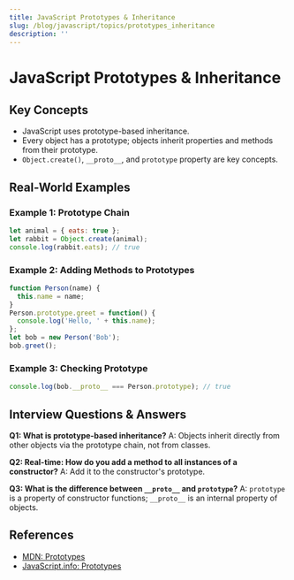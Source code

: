 ```yaml
---
title: JavaScript Prototypes & Inheritance
slug: /blog/javascript/topics/prototypes_inheritance
description: ''
---
```

# JavaScript Prototypes & Inheritance

## Key Concepts
- JavaScript uses prototype-based inheritance.
- Every object has a prototype; objects inherit properties and methods from their prototype.
- `Object.create()`, `__proto__`, and `prototype` property are key concepts.

## Real-World Examples

### Example 1: Prototype Chain
```javascript
let animal = { eats: true };
let rabbit = Object.create(animal);
console.log(rabbit.eats); // true
```

### Example 2: Adding Methods to Prototypes
```javascript
function Person(name) {
  this.name = name;
}
Person.prototype.greet = function() {
  console.log('Hello, ' + this.name);
};
let bob = new Person('Bob');
bob.greet();
```

### Example 3: Checking Prototype
```javascript
console.log(bob.__proto__ === Person.prototype); // true
```

## Interview Questions & Answers

**Q1: What is prototype-based inheritance?**
A: Objects inherit directly from other objects via the prototype chain, not from classes.

**Q2: Real-time: How do you add a method to all instances of a constructor?**
A: Add it to the constructor's prototype.

**Q3: What is the difference between `__proto__` and `prototype`?**
A: `prototype` is a property of constructor functions; `__proto__` is an internal property of objects.

## References
- [MDN: Prototypes](https://developer.mozilla.org/en-US/docs/Learn/JavaScript/Objects/Object_prototypes)
- [JavaScript.info: Prototypes](https://javascript.info/prototype-inheritance)
